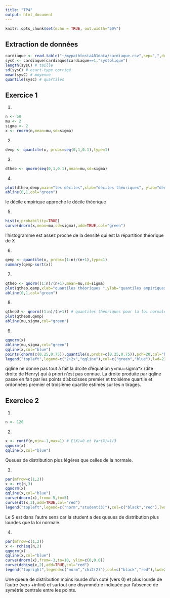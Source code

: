 ```yaml
---
title: "TP4"
output: html_document
---
```


```r
knitr::opts_chunk$set(echo = TRUE, out.width="50%")
```

## Extraction de données

```r
cardiaque <- read.table("~/mypathtosta401data/cardiaque.csv",sep=",",dec=".",header=T)
sysC <- cardiaque[cardiaque$cardiaque==1,"systolique"]
length(sysC) # taille
sd(sysC) # ecart-type corrigé
mean(sysC) # moyenne
quantile(sysC) # quartiles
```

## Exercice 1

1.
```r
n <- 50
mu <- 2
sigma <- 2
x <- rnorm(n,mean=mu,sd=sigma)
```

2.
```r
demp <- quantile(x, probs=seq(0,1,0.1),type=1)
```

3.
```r
dtheo <- qnorm(seq(0,1,0.1),mean=mu,sd=sigma)
```

4.
```r
plot(dtheo,demp,main="les déciles",xlab="déciles théoriques", ylab="déciles empiriques") 
abline(0,1,col="green")
```

le décile empirique approche le décile théorique

5.
```r
hist(x,probability=TRUE)
curve(dnorm(x,mean=mu,sd=sigma),add=TRUE,col="green")
```

l'histogramme est assez proche de la densité qui est la répartition théorique de X

6.
```r
qemp <- quantile(x, probs=(1:n)/(n+1),type=1)
summary(qemp-sort(x))
```

7.
```r
qtheo <- qnorm((1:n)/(n+1),mean=mu,sd=sigma)
plot(qtheo,qemp,xlab="quantiles théoriques ",ylab="quantiles empiriques")
abline(0,1,col="green")
```

8.
```r
qtheoU <- qnorm((1:n)/(n+1)) # quantiles théoriques pour la loi normale centrée réduite
plot(qtheoU,qemp)
abline(mu,sigma,col="green")
```

9.
```r
qqnorm(x)
abline(mu,sigma,col="green")
qqline(x,col="blue")
points(qnorm(c(0.25,0.75)),quantile(x,probs=c(0.25,0.75)),pch=20,col="blue")
legend("topleft",legend=c("2+2x","qqline"),col=c("green","blue"),lwd=2)
```

qqline ne donne pas tout à fait la droite d'équation y=mu+sigma*x (dite droite de Henry) qui à priori n'est pas connue.
La droite produite par qqline passe en fait par les points d'abscisses premier et troisième quartile et
ordonnées premier et troisième quartile estimés sur les n tirages. 

## Exercice 2 

1.
```r
n <- 120
```

2.
```r
x <- runif(n,min=-1,max=1) # E(X)=0 et Var(X)=1/3
qqnorm(x)
qqline(x,col="blue")
```

Queues de distribution plus légères que celles de la normale.

3.
```r
par(mfrow=c(1,2))
x <- rt(n,3)
qqnorm(x)
qqline(x,col="blue")
curve(dnorm(x),from=-5,to=5)
curve(dt(x,3),add=TRUE,col="red")
legend("topleft",legend=c("norm","student(3)"),col=c("black","red"),lwd=2)
```

Le S est dans l'autre sens car la student a des queues de distribution plus lourdes que la loi normale.

4.
```r
par(mfrow=c(1,2))
x <- rchisq(n,2)
qqnorm(x)
qqline(x,col="blue")
curve(dnorm(x),from=-3,to=10, ylim=c(0,0.6))
curve(dchisq(x,2),add=TRUE,col="red")
legend("topright",legend=c("norm","chi2(2)"),col=c("black","red"),lwd=2)
```

Une queue de distribution moins lourde d'un coté (vers 0) et plus lourde de l'autre (vers +infini)
et surtout une disymmétrie indiquée par l'absence de symétrie centrale entre les points.